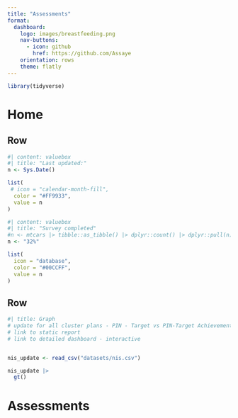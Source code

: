 ```yaml
---
title: "Assessments"
format: 
  dashboard: 
    logo: images/breastfeeding.png
    nav-buttons: 
      - icon: github
        href: https://github.com/Assaye
    orientation: rows
    theme: flatly
---
```


```r
library(tidyverse)
```

# Home

## Row

```r
#| content: valuebox
#| title: "Last updated:" 
n <- Sys.Date()

list(
 # icon = "calendar-month-fill",
  color = "#FF9933",
  value = n
)
```

```r
#| content: valuebox
#| title: "Survey completed"
#n <- mtcars |> tibble::as_tibble() |> dplyr::count() |> dplyr::pull(n)
n <- "32%"

list(
  icon = "database",
  color = "#00CCFF",
  value = n
)
```

## Row

```r
#| title: Graph
# update for all cluster plans - PIN - Target vs PIN-Target Achievements
# link to static report
# link to detailed dashboard - interactive 


nis_update <- read_csv("datasets/nis.csv")

nis_update |> 
  gt()
```

# Assessments
